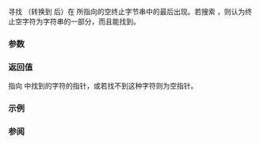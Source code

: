 {{cpp/title|strrchr}}
{{cpp/string/byte/navbar}}
{{dcl begin}}
{{dcl header|cstring}}
{{dcl|
const char* strrchr( const char* str, int ch );
}}
{{dcl|1=
      char* strrchr(       char* str, int ch );
}}
{{dcl end}}

寻找 {{c|ch}}（转换到 {{c|char}} 后）在 {{c|str}} 所指向的空终止字节串中的最后出现。若搜索 {{c|'\0'}}，则认为终止空字符为字符串的一部分，而且能找到。

===参数===
{{par begin}}
{{par|str|指向要分析的空终止字节字符串的指针}}
{{par|ch|要搜索的字符}}
{{par end}}

===返回值===
指向 {{c|str}} 中找到的字符的指针，或若找不到这种字符则为空指针。

===示例===
{{example
|code=
#include &lt;cstring&gt;
#include &lt;iostream&gt;

int main()
{
    char input[] = "/home/user/hello.c";
    char* output = std::strrchr(input, '/');
    if (output)
        std::cout &lt;&lt; output+1 &lt;&lt; '\n';
}
|output=
hello.c
}}

===参阅===
{{dsc begin}}
{{dsc inc|cpp/string/byte/dsc strchr}}
{{dsc inc|cpp/string/wide/dsc wcsrchr}}
{{dsc inc|cpp/string/basic_string/dsc rfind}}
{{dsc see c|c/string/byte/strrchr}}
{{dsc end}}

{{langlinks|de|en|es|fr|it|ja|pt|ru}}